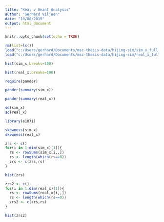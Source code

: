 ---
title: "Real v Geant Analysis"
author: "Gerhard Viljoen"
date: "10/08/2019"
output: html_document
---

```{r setup, include=FALSE}
knitr::opts_chunk$set(echo = TRUE)
```


```{r}
rm(list=ls())
load("c:/Users/gerhard/Documents/msc-thesis-data/hijing-sim/sim_x_full.rdata")
load("c:/Users/gerhard/Documents/msc-thesis-data/hijing-sim/real_x_full.rdata")
```



```{r}
hist(sim_x,breaks=100)
```



```{r}
hist(real_x,breaks=100)
```


```{r}
require(pander)

pander(summary(sim_x))
```


```{r}
pander(summary(real_x))
```



```{r}
sd(sim_x)
sd(real_x)
```

```{r}
library(e1071) 

skewness(sim_x)
skewness(real_x)
```



```{r}
zrs <- c()
for(i in 1:dim(sim_x)[1]){
  rs <- rowSums(sim_x[i,,])
  rs <- length(which(rs==0))
  zrs <- c(zrs,rs)
}

hist(zrs)
```



```{r}
zrs2 <- c()
for(i in 1:dim(real_x)[1]){
  rs <- rowSums(real_x[i,,])
  rs <- length(which(rs==0))
  zrs2 <- c(zrs,rs)
}

hist(zrs2)
```





























